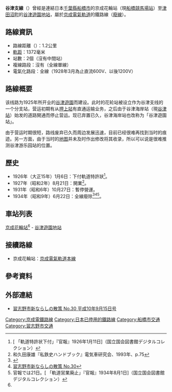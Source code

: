 {{copyedit|time=2013-07-04T01:11:30+00:00}}
{{Infobox 鐵道路線
|日文原名=谷津支線
|平假名=やつしせん
|羅馬拼音=Yatsushi sen
|路線名稱=谷津支線
|圖片=
|圖片大小=300px
|圖片說明=
|國家={{JPN}}
|所在地=[[千葉縣|千葉縣]]
|起點=花輪站（現時[[船橋競馬場站|船橋競馬場]]）
|終點=[[谷津遊園地站|谷津遊園地站]]
|站數=2個
|通車=1927年8月21日
|廢除=1934年6月22日
|所有者=[[京成電鐵|京成電氣軌道]]
|營運者=京成電氣軌道
|車輛基地=
|使用車輛=
|路線距離=1.2公里
|軌距=1,372毫米
|軌道數量=[[單線鐵路|單線]]
|電氣化方式=[[直流電|直流電]]600 [[伏特|V]]（至1928年3月為止）<br />直流1,200V（1928年3月起）<br />[[高架電纜|高架電纜]]
|最大坡度=
|最小曲線半徑=
|閉塞方式=
|保安裝置=
|最高速度=
|路線圖={{Routemap|inline=yes|map=
STR~~ ~~[[京成電鐵|京成電鐵]][[京成本線|本線]]
BHF~~0.0~~[[船橋競馬場站|京成花輪]]
exSTR+l\eABZgr
exSTR\HST~~ ~~[[谷津站|谷津海岸]]
exKBHFe\STR~~1.2~~''[[谷津遊園地站|谷津遊園地]]''
STR
}}
}}
'''谷津支線'''（{{jpn|j=谷津支線|hg=やつしせん|rm=Yatsu shisen|f=y}}）曾經是連結日本[[千葉縣|千葉縣]][[船橋市|船橋市]]的京成花輪站（現[[船橋競馬場站|船橋競馬場站]]）至{{link-ja|千葉郡|千葉郡}}[[習志野市|津田沼町]]的[[谷津遊園地站|谷津遊園地站]]，屬於[[京成電鐵|京成電氣軌道]]的鐵路線（[[廢線|廢線]]）。

== 路線資訊 ==
*路線距離（{{link-ja|營業距離|営業キロ}}）：1.2公里
*[[軌距|軌距]]：1372毫米
*站數：2個（沒有中間站）
*複線路段：沒有（全線單線）
*電氣化路段：全線（1928年3月為止直流600V、以後1200V）

== 路線概要 ==
该线路为1925年所开业的[[谷津遊園|谷津遊園]]而建设。此时的花轮站被设立作为谷津支线的一个分支站，营运初期有从[[押上站|押上站]]有直通运输业务，之后由于谷津海岸站（現[[谷津站|谷津站]]）始发的道路開通而停止营运。现已弃置已久，谷津海岸站也改称为「谷津遊園站」。

由于营运时期很短，路线废弃已久而周边发展迅速，目前已经很难再找到当时的痕迹。另一方面，由于当时的[[地图|地图]]并未及时作出修改将其收录，所以可以说是很难推测谷津游乐园站的位置。

== 歷史 ==
*1926年（大正15年）1月6日：下付軌道特許狀<ref>[{{NDLDC|2956162/5}} 「軌道特許状下付」『官報』1926年1月11日]（国立国会図書館デジタルコレクション）</ref>。
*1927年（昭和2年）8月21日：開業<ref>和久田康雄『私鉄史ハンドブック』電気車研究会、1993年、p.75</ref>。
*1931年（昭和6年）10月27日：暫停營運。
*1934年（昭和9年）6月22日：全線廢除<ref>{{PDFlink|1=[http://www.tetsupic.com/seigohyo/seigo.pdf#page=9 『私鉄史ハンドブック』正誤表 2010年2月版]}}</ref><ref>[[#外部リンク|習志野市新ならしの散策 No.30]]</ref><ref>官報では21日。[{{NDLDC|2958751/5}} 「軌道営業廃止」『官報』1934年8月1日]（国立国会図書館デジタルコレクション）</ref>。

== 車站列表 ==
[[船橋競馬場站|京成花輪站]]<ref name="hanawa" /> - [[谷津遊園地站|谷津遊園地站]]

== 接續路線 ==
*京成花輪站：[[京成電鐵|京成電氣軌道]][[京成本線|本線]]

== 參考資料 ==
{{Reflist}}

== 外部連結 ==
*[https://www.city.narashino.lg.jp/smph/citysales/shizen/walk/sansaku/h10/sansaku030.html 習志野市新ならしの散策 No.30 平成10年9月15日号] {{Wayback|url=https://www.city.narashino.lg.jp/smph/citysales/shizen/walk/sansaku/h10/sansaku030.html |date=20220205051106 }}
{{京成電鐵路線}}
{{DEFAULTSORT:Keisei Yatsushi-sen}}
[[Category:京成電鐵路線|Category:京成電鐵路線]]
[[Category:日本已停用的鐵路線|Category:日本已停用的鐵路線]]
[[Category:船橋市交通|Category:船橋市交通]]
[[Category:習志野市交通|Category:習志野市交通]]